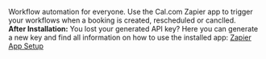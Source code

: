 Workflow automation for everyone. Use the Cal.com Zapier app to trigger your workflows when a booking is created, rescheduled or canclled.
<br/>
**After Installation:** You lost your generated API key? Here you can generate a new key and find all information on how to use the installed app: [Zapier App Setup](http://localhost:3000/apps/setup/zapier)
